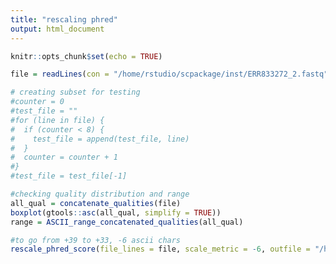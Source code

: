 ```yaml
---
title: "rescaling phred"
output: html_document
---
```


```r
knitr::opts_chunk$set(echo = TRUE)
```

```r
file = readLines(con = "/home/rstudio/scpackage/inst/ERR833272_2.fastq")

# creating subset for testing
#counter = 0
#test_file = ""
#for (line in file) {
#  if (counter < 8) {
#    test_file = append(test_file, line)
#  }
#  counter = counter + 1
#}
#test_file = test_file[-1]

#checking quality distribution and range
all_qual = concatenate_qualities(file)
boxplot(gtools::asc(all_qual, simplify = TRUE))
range = ASCII_range_concatenated_qualities(all_qual)

#to go from +39 to +33, -6 ascii chars
rescale_phred_score(file_lines = file, scale_metric = -6, outfile = "/home/rstudio/scpackage/inst/ERR833272_2_rescaled_test.fastq")
```